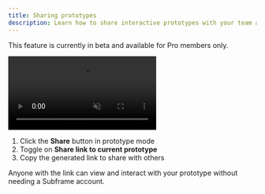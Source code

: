 ```yaml
---
title: Sharing prototypes
description: Learn how to share interactive prototypes with your team and stakeholders using shareable links.
---
```


<Note>This feature is currently in beta and available for Pro members only.</Note>

<video
  autoPlay
  muted
  loop
  playsInline
  className="w-full"
  src="https://hevpkratkeuc60w7.public.blob.vercel-storage.com/Mintlify/sharing-prototypes-FPprUHOcuWy4ATTaX4kMFQ12WGEDLE.mp4"
/>

1. Click the **Share** button in prototype mode
2. Toggle on **Share link to current prototype**
3. Copy the generated link to share with others

Anyone with the link can view and interact with your prototype without needing a Subframe account.

